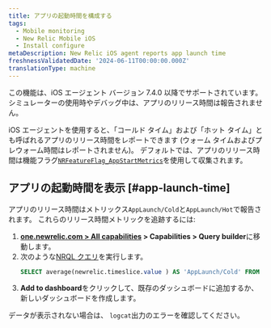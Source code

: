 ```yaml
---
title: アプリの起動時間を構成する
tags:
  - Mobile monitoring
  - New Relic Mobile iOS
  - Install configure
metaDescription: New Relic iOS agent reports app launch time
freshnessValidatedDate: '2024-06-11T00:00:00.000Z'
translationType: machine
---
```


<Callout variant="important">
  この機能は、iOS エージェント バージョン 7.4.0 以降でサポートされています。 シミュレーターの使用時やデバッグ中は、アプリのリリース時間は報告されません。
</Callout>

iOS エージェントを使用すると、「コールド タイム」および「ホット タイム」とも呼ばれるアプリのリリース時間をレポートできます (ウォーム タイムおよびプレウォーム時間はレポートされません)。 デフォルトでは、アプリのリリース時間は機能フラグ[`NRFeatureFlag_AppStartMetrics`](/docs/mobile-monitoring/new-relic-mobile/mobile-sdk/configure-settings/#ios-applaunchtime)を使用して収集されます。

## アプリの起動時間を表示 [#app-launch-time]

アプリのリリース時間はメトリックス`AppLaunch/Cold`と`AppLaunch/Hot`で報告されます。 これらのリリース時間メトリックを追跡するには:

1. <DNT>**[one.newrelic.com &gt; All capabilities](https://one.newrelic.com/all-capabilities) &gt; Capabilities &gt; Query builder**</DNT>に移動します。
2. 次のような[NRQL クエリ](/docs/query-your-data/explore-query-data/query-builder/use-advanced-nrql-mode-query-data/)を実行します。
   ```sql
   SELECT average(newrelic.timeslice.value ) AS 'AppLaunch/Cold' FROM Metric WHERE metricTimesliceName = 'AppLaunch/Cold' AND entity.guid = 'YOUR_APP_TOKEN' SINCE 1664218800000 UNTIL 1664220600000 TIMESERIES
   ```
3. <DNT>**Add to dashboard**</DNT>をクリックして、既存のダッシュボードに追加するか、新しいダッシュボードを作成します。

データが表示されない場合は、 `logcat`出力のエラーを確認してください。
